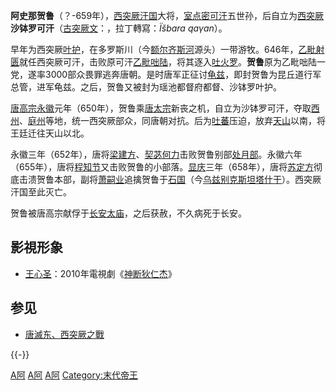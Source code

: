 '''阿史那贺鲁'''（？-659年），[[西突厥|西突厥汗国]]大将，[[室点密|室点密]][[可汗|可汗]]五世孙，后自立为[[西突厥|西突厥]]'''沙钵罗可汗'''（[[突厥字母|古突厥文]]：{{lang|otk|{{Script/Orkhon|𐰃𐱁𐰉𐰺𐰀𐰴𐰍𐰣}}}}，拉丁轉寫：''Ϊšbara qaγan''）。

早年为西突厥[[叶护|叶护]]，在多罗斯川（今[[额尔齐斯河|额尔齐斯河]]源头）一带游牧。646年，[[乙毗射匮可汗|乙毗射匮]]就任西突厥可汗，击败原可汗[[乙毗咄陆可汗|乙毗咄陆]]，将其逐入[[吐火罗人|吐火罗]]。'''贺鲁'''原为乙毗咄陆一党，遂率3000部众畏罪逃奔唐朝。是时唐军正征讨[[龟兹|龟兹]]，即封贺鲁为昆丘道行军总管，进军龟兹。之后，贺鲁又被封为瑶池都督府都督、沙钵罗叶护。

[[唐高宗|唐高宗]][[永徽|永徽]]元年（650年），贺鲁乘[[唐太宗|唐太宗]]新丧之机，自立为沙钵罗可汗，夺取[[西州_(唐朝)|西州]]、[[庭州|庭州]]等地，统一西突厥部众，同唐朝对抗。后为[[吐蕃|吐蕃]]压迫，放弃[[天山|天山]]以南，将王廷迁往天山以北。

永徽三年（652年），唐将[[梁建方|梁建方]]、[[契苾何力|契苾何力]]击败贺鲁别部[[沙陀部|处月部]]。永徽六年（655年），唐将[[程知节|程知节]]又击败贺鲁的小部落。[[显庆|显庆]]三年（658年），唐将[[苏定方|苏定方]]彻底击溃贺鲁本部，副将[[萧嗣业|萧嗣业]]追擒贺鲁于[[石国|石国]]（今[[乌兹别克斯坦|乌兹别克斯坦]][[塔什干|塔什干]]）。西突厥汗国至此灭亡。

贺鲁被唐高宗献俘于[[长安|长安]][[太庙|太庙]]，之后获赦，不久病死于长安。

== 影視形象 ==
* [[王心圣|王心圣]]：2010年電視劇《[[神断狄仁杰|神断狄仁杰]]》

== 参见 ==
* [[唐滅东、西突厥之戰|唐滅东、西突厥之戰]]

{{-}}
{{Leader|[[乙毗射匮可汗|乙毗射匮]]|[[西突厥可汗列表|西突厥可汗]]|-}}
{{西突厥可汗}}

[[Category:659年逝世|A阿]]
[[Category:突厥可汗|A阿]]
[[Category:唐朝突厥人|A阿]]
[[Category:末代帝王|Category:末代帝王]]
